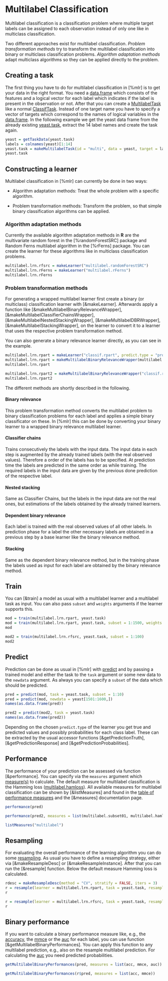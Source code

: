 # Multilabel Classification

Multilabel classification is a classification problem where multiple target labels can be
assigned to each observation instead of only one like in multiclass classification.

Two different approaches exist for multilabel classification. *Problem transformation
methods* try to transform the multilabel classification into binary or multiclass
classification problems. *Algorithm adaptation methods* adapt multiclass algorithms
so they can be applied directly to the problem.

## Creating a task
The first thing you have to do for multilabel classification in [%mlr] is to
get your data in the right format. You need a [data.frame](&base::data.frame) which
consists of the features and a logical vector for each label which indicates if the
label is present in the observation or not. After that you can create a
[MultilabelTask](&Task) like a normal [ClassifTask](&Task). Instead of one
target name you have to specify a vector of targets which correspond to the names of
logical variables in the [data.frame](&base::data.frame). In the following example
we get the yeast data frame from the already existing [yeast.task](&yeast.task), extract
the 14 label names and create the task again.

```r
yeast = getTaskData(yeast.task)
labels = colnames(yeast)[1:14]
yeast.task = makeMultilabelTask(id = "multi", data = yeast, target = labels)
yeast.task
```

## Constructing a learner
Multilabel classification in [%mlr] can currently be done in two ways:

* Algorithm adaptation methods: Treat the whole problem with a specific algorithm.

* Problem transformation methods: Transform the problem, so that simple binary classification algorithms can be applied.

### Algorithm adaptation methods

Currently the available algorithm adaptation methods in **R** are the multivariate random forest in the [%randomForestSRC] package and Random Ferns multilabel algorithm in the [%rFerns] package. You can create the learner for these algorithms
like in multiclass classification problems.

```r
multilabel.lrn.rfsrc = makeLearner("multilabel.randomForestSRC")
multilabel.lrn.rFerns = makeLearner("multilabel.rFerns")
multilabel.lrn.rFerns
```
### Problem transformation methods
For generating a wrapped multilabel learner first create a binary (or multiclass)
classification learner with [&makeLearner]. Afterwards apply a function like
[&makeMultilabelBinaryRelevanceWrapper], [&makeMultilabelClassifierChainsWrapper], [&makeMultilabelNestedStackingWrapper], 
[&makeMultilabelDBRWrapper], [&makeMultilabelStackingWrapper], on the learner to convert it to a learner that uses the respective problem transformation method.

You can also generate a binary relevance learner directly, as you can see in the example.

```r
multilabel.lrn.rpart = makeLearner("classif.rpart", predict.type = "prob")
multilabel.lrn.rpart = makeMultilabelBinaryRelevanceWrapper(multilabel.lrn)
multilabel.lrn.rpart

multilabel.lrn.rpart2 = makeMultilabelBinaryRelevanceWrapper("classif.rpart")
multilabel.lrn.rpart2
```

The different methods are shortly described in the following. 

#### Binary relevance
This problem transformation method converts the multilabel problem to binary
classification problems for each
label and applies a simple binary classificator on these. In [%mlr] this can be done by
converting your binary learner to a wrapped binary relevance multilabel learner.

#### Classifier chains
Trains consecutively the labels with the input data. The input data in each step is augmented by the already trained labels (with the real observed values). 
Therefore a order of the labels has to be specified. At prediction time the labels are predicted in the same order as while training. The required labels in the input data are given by the previous done prediction of the respective label. 

#### Nested stacking
Same as Classifier Chains, but the labels in the input data are not the real ones, but estimations of the labels obtained by the already trained learners. 

#### Dependent binary relevance
Each label is trained with the real observed values of all other labels. In prediction phase for a label the other necessary labels are obtained in a previous step by a base learner like the binary relevance method.

#### Stacking
Same as the dependent binary relevance method, but in the training phase the labels used as input for each label are obtained by the binary relevance method. 

## Train
You can [&train] a model as usual with a multilabel learner and a
multilabel task as input. You can also pass ``subset`` and ``weights`` arguments if the
learner supports this.

```r
mod = train(multilabel.lrn.rpart, yeast.task)
mod = train(multilabel.lrn.rpart, yeast.task, subset = 1:1500, weights = rep(1/1500, 1500))
mod

mod2 = train(multilabel.lrn.rfsrc, yeast.task, subset = 1:100)
mod2
```

## Predict
Prediction can be done as usual in [%mlr] with [predict](&predict.WrappedModel) and by
passing a trained model
and either the task to the ``task`` argument or some new data to the ``newdata``
argument. As always you can specify a ``subset`` of the data
which should be predicted.

```r
pred = predict(mod, task = yeast.task, subset = 1:10)
pred = predict(mod, newdata = yeast[1501:1600,])
names(as.data.frame(pred))

pred2 = predict(mod2, task = yeast.task)
names(as.data.frame(pred2))
```

Depending on the chosen `predict.type` of the learner you get true and predicted values and
possibly probabilities for each class label.
These can be extracted by the usual accessor functions [&getPredictionTruth], [&getPredictionResponse]
and [&getPredictionProbabilities].


## Performance
The performance of your prediction can be assessed via function [&performance].
You can specify via the `measures` argument which [measure(s)](measures.md) to calculate.
The default measure for multilabel classification is the Hamming loss ([multilabel.hamloss](measures.md)).
All available measures for multilabel classification can be shown by [&listMeasures] and found in the [table of performance measures](measures.md) and the [&measures] documentation page.

```r
performance(pred)

performance(pred2, measures = list(multilabel.subset01, multilabel.hamloss, multilabel.acc, multilabel.f1, timepredict))

listMeasures("multilabel")
```

## Resampling
For evaluating the overall performance of the learning algorithm you can do some
[resampling](resample.md). As usual you have to define a resampling strategy, either
via [&makeResampleDesc] or [&makeResampleInstance]. After that you can run the [&resample]
function. Below the default measure Hamming loss is calculated.

```r
rdesc = makeResampleDesc(method = "CV", stratify = FALSE, iters = 3)
r = resample(learner = multilabel.lrn.rpart, task = yeast.task, resampling = rdesc, show.info = FALSE)
r

r = resample(learner = multilabel.lrn.rfsrc, task = yeast.task, resampling = rdesc, show.info = FALSE)
r
```

## Binary performance
If you want to calculate a binary
performance measure like, e.g., the [accuracy](measures.md), the [mmce](measures.md)
or the [auc](measures.md) for each label, you can use function
[&getMultilabelBinaryPerformances].
You can apply this function to any multilabel prediction, e.g., also on the resample
multilabel prediction. For calculating the [auc](measures.md) you need
predicted probabilities.

```r
getMultilabelBinaryPerformances(pred, measures = list(acc, mmce, auc))

getMultilabelBinaryPerformances(r$pred, measures = list(acc, mmce))
```
